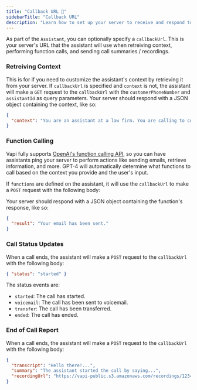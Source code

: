 ```yaml
---
title: "Callback URL 🧠"
sidebarTitle: "Callback URL"
description: "Learn how to set up your server to receive and respond to messages from Vapi."
---
```


As part of the `Assistant`, you can optionally specify a `callbackUrl`. This is your server's URL that the assistant will use when retreiving context, performing function calls, and sending call summaries / recordings.

### Retreiving Context

This is for if you need to customize the assistant's context by retrieving it from your server. If `callbackUrl` is specified and `context` is not, the assistant will make a `GET` request to the `callbackUrl` with the `customerPhoneNumber` and `assistantId` as query parameters. Your server should respond with a JSON object containing the context, like so:

```json
{
  "context": "You are an assistant at a law firm. You are calling to confirm an appointment with a client."
}
```

### Function Calling

Vapi fully supports [OpenAI's function calling API](https://platform.openai.com/docs/guides/gpt/function-calling), so you can have assistants ping your server to perform actions like sending emails, retrieve information, and more. GPT-4 will automatically determine what functions to call based on the context you provide and the user's input.

If `functions` are defined on the assistant, it will use the `callbackUrl` to make a `POST` request with the following body:

<Snippet file="function.body.mdx" />

Your server should respond with a JSON object containing the function's response, like so:

```json
{
  "result": "Your email has been sent."
}
```

### Call Status Updates

When a call ends, the assistant will make a `POST` request to the `callbackUrl` with the following body:

```json
{ "status": "started" }
```

The status events are:

- `started`: The call has started.
- `voicemail`: The call has been sent to voicemail.
- `transfer`: The call has been transferred.
- `ended`: The call has ended.

### End of Call Report

When a call ends, the assistant will make a `POST` request to the `callbackUrl` with the following body:

```json
{
  "transcript": "Hello there!...",
  "summary": "The assistant started the call by saying...",
  "recordingUrl": "https://vapi-public.s3.amazonaws.com/recordings/1234.mp3"
}
```
